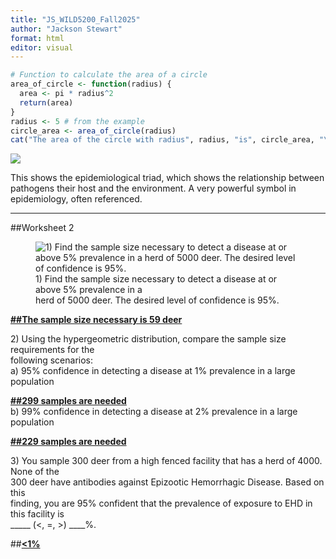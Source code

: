```yaml
---
title: "JS_WILD5200_Fall2025"
author: "Jackson Stewart"
format: html
editor: visual
---
```


```r
# Function to calculate the area of a circle
area_of_circle <- function(radius) {
  area <- pi * radius^2
  return(area)
}
radius <- 5 # from the example
circle_area <- area_of_circle(radius)
cat("The area of the circle with radius", radius, "is", circle_area, "\n")
```

![](images/clipboard-1423874183.png)

This shows the epidemiological triad, which shows the relationship between pathogens their host and the environment. A very powerful symbol in epidemiology, often referenced.

------------------------------------------------------------------------

##Worksheet 2

![1) Find the sample size necessary to detect a disease at or above 5% prevalence in a\
herd of 5000 deer. The desired level of confidence is 95%.](images/clipboard-2552825706.png)

[**##The sample size necessary is 59 deer**]{.underline}

2\) Using the hypergeometric distribution, compare the sample size requirements for the\
following scenarios:\
a) 95% confidence in detecting a disease at 1% prevalence in a large population

[**##299 samples are needed**]{.underline}\
b) 99% confidence in detecting a disease at 2% prevalence in a large population

[**##229 samples are needed**]{.underline}

3\) You sample 300 deer from a high fenced facility that has a herd of 4000. None of the\
300 deer have antibodies against Epizootic Hemorrhagic Disease. Based on this\
finding, you are 95% confident that the prevalence of exposure to EHD in this facility is\
\_\_\_\_\_ (\<, =, \>) \_\_\_\_%.

\##[**\<1%**]{.underline}
